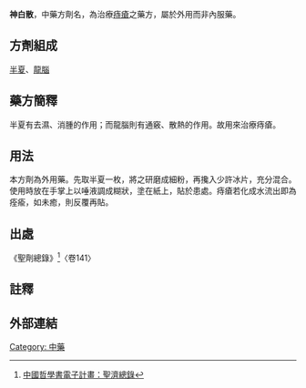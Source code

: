 {{Infobox Prescription of TCM
|name          = 神白散
|shortname     =
|nickname      =
|origin        = 聖濟總錄
|formulation   = 散劑
|image         = 
|image_caption = 
|TCD1          = 半夏
|dosage1       = 四兩
|TCD2          = 龍腦 
|dosage2       = 少許
|TCD3          = 
|function      = 治療痔瘡
|footnotes     = 
}}

{{ctm}}

'''神白散'''，中藥方劑名，為治療[[痔瘡|痔瘡]]之藥方，屬於外用而非內服藥。

==方劑組成==

[[半夏|半夏]]{{notetag|本藥在《聖濟總錄》中加註「齊州者」。依據《[[本草綱目|本草綱目]]》<ref>[https://ctext.org/wiki.pl?if=gb&res=8 中國哲學書電子計畫：本草綱目]</ref>之記載，半夏此一味藥，各地皆有，但以「齊州」所產最佳。古代齊州係指今之[[山東|山東]][[濟南|濟南]]}}、[[龍腦|龍腦]]{{notetag| 龍腦別名[[冰片|冰片]]，為龍腦香科常綠喬木植物龍腦香 (Dryobalanops aromatica Gaertn. f.) 
樹脂加工品。}}

==藥方簡釋==

半夏有去濕、消腫的作用；而龍腦則有通竅、散熱的作用。故用來治療痔瘡。

==用法==

本方劑為外用藥。先取半夏一枚，將之研磨成細粉，再攙入少許冰片，充分混合。使用時放在手掌上以唾液調成糊狀，塗在紙上，貼於患處。痔瘡若化成水流出即為痊瘉，如未癒，則反覆再貼。

==出處==

《聖劑總錄》<ref>[https://ctext.org/wiki.pl?if=gb&res=964188 中國哲學書電子計畫：聖濟總錄]</ref>〈卷141〉{{notetag|原文：治痔疾下部發腫，如梅李大，痛硬不能行者，實時取效。神白散方半夏（齊州者）上一味，每用一枚，研令極細，入龍腦一小皂子許，同研勻，用津唾於手心調令稀稠得所，攤軟紙上貼之，即冷如冰，良久有清水出漸消矣。如未全愈，再貼，去根本尤妙。}}

==註釋==

{{notefoot}}

==外部連結==
{{reflist}}

[[Category:_中藥|Category: 中藥]]